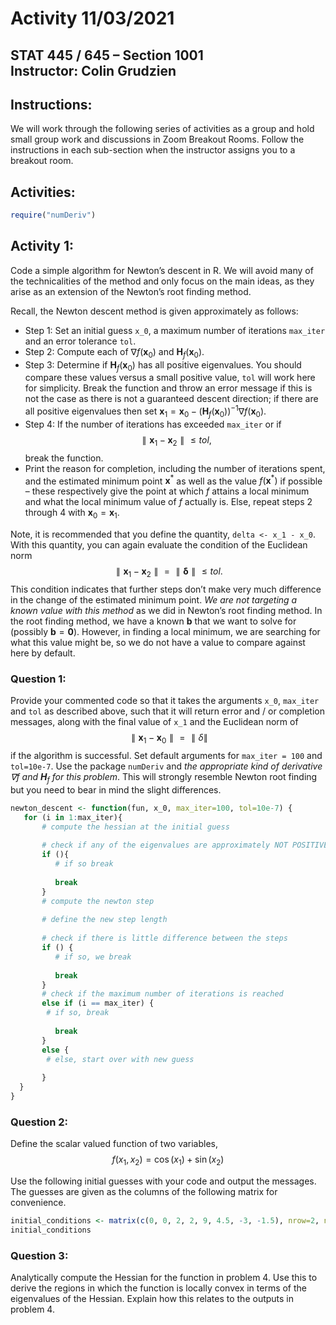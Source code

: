 # Activity 11/03/2021

## STAT 445 / 645 -- Section 1001 <br> Instructor: Colin Grudzien<br>

## Instructions:
We will work through the following series of activities as a group and hold small group work and discussions in Zoom Breakout Rooms.  Follow the instructions in each sub-section when the instructor assigns you to a breakout room.

## Activities:


```r
require("numDeriv")
```


## Activity 1:

Code a simple algorithm for Newton's descent in R.  We will avoid many of the technicalities of the method and only focus on the main ideas, as they arise as an extension of the Newton's root finding method.

Recall, the Newton descent method is given approximately as follows:

* Step 1: Set an initial guess `x_0`, a maximum number of iterations `max_iter` and an error tolerance `tol`.
* Step 2: Compute each of $\nabla f(\mathbf{x}_0)$ and $\mathbf{H}_f(\mathbf{x}_0)$.
* Step 3: Determine if $\mathbf{H}_f(\mathbf{x}_0)$ has all positive eigenvalues.  You should compare these values versus a small positive value, `tol` will work here for simplicity. Break the function and throw an error message if this is not the case as there is not a guaranteed descent direction; if there are all positive eigenvalues then set $\mathbf{x}_1 = \mathbf{x}_0 - \left(\mathbf{H}_f(\mathbf{x}_0)\right)^{-1} \nabla f(\mathbf{x}_0)$.
* Step 4: If the number of iterations has exceeded `max_iter` or if 
 $$\parallel \mathbf{x}_1 - \mathbf{x}_2 \parallel \leq tol,$$ 
 break the function. 
* Print the reason for completion, including the number of iterations spent, and the estimated minimum point $\mathbf{x}^\ast$ as well as the value $f(\mathbf{x}^\ast)$ if possible -- these respectively give the point at which $f$ attains a local minimum and what the local minimum value of $f$ actually is.  Else, repeat steps 2 through 4 with $\mathbf{x}_0 = \mathbf{x}_1$.

Note, it is recommended that you define the quantity, `delta <- x_1 - x_0`.  With this quantity, you can again evaluate the condition of the Euclidean norm
$$\parallel \mathbf{x}_1 - \mathbf{x}_2 \parallel = \parallel \boldsymbol{\delta} \parallel \leq tol.$$ 
This condition indicates that further steps don't make very much difference in the change of the estimated minimum point.  *We are not targeting a known value with this method* as we did in Newton's root finding method.  In the root finding method, we have a known $\mathbf{b}$ that we want to solve for (possibly $\mathbf{b} = \boldsymbol{0}$).  However, in finding a local minimum, we are searching for what this value might be, so we do not have a value to compare against here by default.

### Question 1:

Provide your commented code so that it takes the arguments `x_0`, `max_iter` and `tol` as described above, such that it will return error and / or completion messages, along with the final value of `x_1` and the Euclidean norm of 
$$\parallel \mathbf{x}_1 - \mathbf{x}_0 \parallel = \parallel \delta \parallel $$ 
if the algorithm is successful.  Set default arguments for `max_iter = 100` and `tol=10e-7`.  Use the package `numDeriv` and *the appropriate kind of derivative $\nabla f$ and $\mathbf{H}_f$ for this problem*.  This will strongly resemble Newton root finding but you need to bear in mind the slight differences.

```r
newton_descent <- function(fun, x_0, max_iter=100, tol=10e-7) {
   for (i in 1:max_iter){
       # compute the hessian at the initial guess
       
       # check if any of the eigenvalues are approximately NOT POSITIVE (this includes approximately zero or negative)
       if (){
          # if so break
          
          break
       }
       # compute the newton step
       
       # define the new step length
       
       # check if there is little difference between the steps
       if () {
          # if so, we break
          
          break
       }
       # check if the maximum number of iterations is reached
       else if (i == max_iter) {
        # if so, break
        
          break
       }
       else {
        # else, start over with new guess
        
       }
  }
}
```


### Question 2:

Define the scalar valued function of two variables,
$$f(x_1,x_2) = \cos(x_1) + \sin(x_2)$$

Use the following initial guesses with your code and output the messages.  The guesses are given as the columns of the following matrix for convenience.
```r
initial_conditions <- matrix(c(0, 0, 2, 2, 9, 4.5, -3, -1.5), nrow=2, ncol=4, byrow=FALSE)
initial_conditions
```




### Question 3:
Analytically compute the Hessian for the function in problem 4.  Use this to derive the regions in which the function is locally convex in terms of the eigenvalues of the Hessian.  Explain how this relates to the outputs in problem 4.

